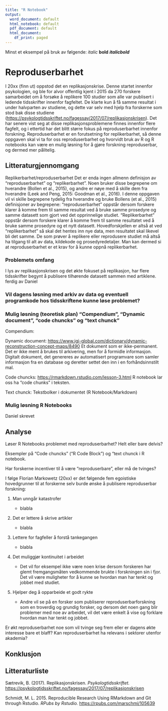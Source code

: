 ```yaml
---
title: "R Notebook"
output:
  word_document: default
  html_notebook: default
  pdf_document: default
  html_document:
    df_print: paged
---
```


Minst et eksempel på bruk av følgende: *italic* **bold** ***italicbold***

# Reproduserbarhet

I 20xx (finn ut) oppstod det en replikasjonskrise. Denne startet innenfor psykologien, og ble for alvor offentlig kjent i 2015 da 270 forskere samarbeidet om å forsøke å replikere 100 studier som alle var publisert i ledende tidsskrifter innenfor fagfeltet. De klarte kun å få samme resultat i under halvparten av studiene, og dette var selv med hjelp fra forskerne som stod bak disse studiene (<https://psykologtidsskriftet.no/fagessay/2017/07/replikasjonskrisen>). Det har senere vist seg at disse replikasjonsproblemene finnes innenfor flere fagfelt, og i ettertid har det blitt større fokus på reproduserbarhet innenfor forskning. Reproduserbarhet er en forutsetning for replikerbarhet, så denne oppgaven skal vi ta for oss reproduserbarhet og hvorvidt bruk av R og R notebooks kan være en mulig løsning for å gjøre forskning reproduserbar, og dermed mer pålitelig.

## Litteraturgjennomgang

Replikerbarhet/reproduserbarhet Det er enda ingen allmenn definisjon av "reproduserbarhet" og "replikerbarhet". Noen bruker disse begrepene om hverandre (Bollen et al., 2015), og andre er nøye med å skille dem fra hverandre (Leek and Peng, 2015: Goodman et al., 2016). I denne oppgaven vil vi skille begrepene tydelig fra hverandre og bruke Bollens (et al., 2015) definisjoner av begrepene: "reproduserbarhet" oppstår dersom forskere klarer å komme frem til samme resultat ved å bruke samme prosedyre og samme datasett som gjort ved det opprinnelige studiet. "Replikerbarhet" oppstår dersom forskere klarer å komme frem til samme resultatet ved å bruke samme prosedyre og et nytt datasett. Hovedforskjellen er altså at ved "replikerbarhet" så skal det hentes inn nye data, men resultatet skal likevel bli det samme. De som prøver å replikere eller reprodusere studiet må altså ha tilgang til alt av data, kildekode og prosedyredetaljer. Man kan dermed si at reproduserbarhet er et krav for å kunne oppnå replikerbarhet.

### Problemets omfang

I lys av replikasjonskrisen og det økte fokuset på replikasjon, har flere tidsskrifter begynt å publisere tilhørende datasett sammen med artiklene. ferdig av Daniel

### Vil dagens løsning med arkiv av data og eventuell programkode hos tidsskriftene kunne løse problemet?

### Mulig løsning (teoretisk plan) "Compendium", "Dynamic document", "code chuncks" og "text chunck"

Compendium:

Dynamic document: <https://www.igi-global.com/dictionary/dynamic-reconstruction-concept-maps/8490> Et dokument som er ikke-permanent. Det er ikke ment å brukes til arkivering, men for å formidle informasjon. Digitalt dokument, det genereres av automatisert programvare som samler informasjon fra en database og deretter settet den inn i en forhåndsinnstilt mal.

Code chuncks: <https://rmarkdown.rstudio.com/lesson-3.html> R notebook lar oss ha "code chunks" i teksten.

Text chunck: Tekstbolker i dokumentet (R Notebook/Markdown)

### Mulig løsning R Notebooks

Daniel skrevet

## Analyse

Løser R Notebooks problemet med reproduserbarhet? Helt eller bare delvis?

Eksempler på "Code chuncks" ("R Code Block") og "text chunck i R notebook.

Har forskerne incentiver til å være "reproduserbare", eller må de tvinges?

I følge Florian Markowetz (20xx) er det følgende fem egoistiske hovedgrunner til at forskerne selv burde ønske å publisere reproduserbar forskning:

1.  Man unngår katastrofer

    -   blabla

2.  Det er lettere å skrive artikler

    -   blabla

3.  Lettere for fagfeller å forstå tankegangen

    -   blabla

4.  Det muliggjør kontinuitet i arbeidet

    -   Det vil for eksempel ikke være noen krise dersom forskeren har glemt fremgangsmåten vedkommende brukte i forskningen sin i fjor. Det vil være muligheter for å kunne se hvordan man har tenkt og jobbet med studiet.

5.  Hjelper deg å opparbeide et godt rykte

    -   Andre vil se på en forsker som publiserer reproduserbarforskning som en troverdig og grundig forsker, og dersom det noen gang blir problemer med noe av arbeidet, vil det være enkelt å vise og forklare hvordan man har tenkt og jobbet.

Er økt reproduserbarhet noe som vil tvinge seg frem eller er dagens økte interesse bare et blaff? Kan reproduserbarhet ha relevans i sektorer utenfor akademia?

## Konklusjon

## Litteraturliste

Sætrevik, B. (2017). Replikasjonskrisen. *Psykologtidsskriftet.* <https://psykologtidsskriftet.no/fagessay/2017/07/replikasjonskrisen>

Schmidt, M. L. 2015. Reproducible Research Using RMarkdown and Git through Rstudio. *RPubs by Rstudio.* <https://rpubs.com/marschmi/105639>
